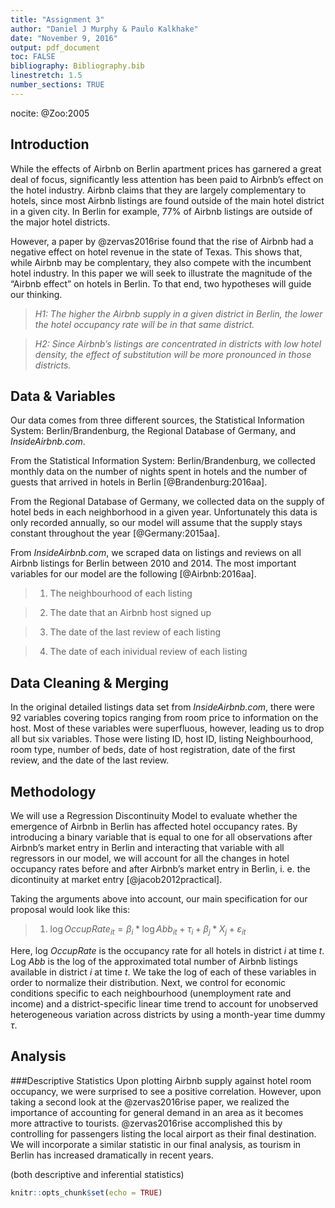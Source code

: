 ```yaml
---
title: "Assignment 3"
author: "Daniel J Murphy & Paulo Kalkhake"
date: "November 9, 2016"
output: pdf_document
toc: FALSE
bibliography: Bibliography.bib
linestretch: 1.5
number_sections: TRUE
---
```

nocite: @Zoo:2005



## Introduction

While the effects of Airbnb on Berlin apartment prices has garnered a great deal of focus, significantly less attention has been paid to Airbnb's effect on the hotel industry. Airbnb claims that they are largely complementary to hotels, since most Airbnb listings are found outside of the main hotel district in a given city. In Berlin for example, 77% of Airbnb listings are outside of the major hotel districts. 

However, a paper by @zervas2016rise found that the rise of Airbnb had a negative effect on hotel revenue in the state of Texas. This shows that, while Airbnb may be complentary, they also compete with the incumbent hotel industry. In this paper we will seek to illustrate the magnitude of the "Airbnb effect" on hotels in Berlin. To that end, two hypotheses will guide our thinking. 

> *H1: The higher the Airbnb supply in a given district in Berlin, the lower the hotel occupancy rate will be in that same district.*

> *H2: Since Airbnb's listings are concentrated in districts with low hotel density, the effect of substitution will be more pronounced in those districts.*

## Data & Variables

Our data comes from three different sources, the Statistical Information System: Berlin/Brandenburg, the Regional Database of Germany, and *InsideAirbnb.com*. 

From the Statistical Information System: Berlin/Brandenburg, we collected monthly data on the number of nights spent in hotels and the number of guests that arrived in hotels in Berlin [@Brandenburg:2016aa].

From the Regional Database of Germany, we collected data on the supply of hotel beds in each neighborhood in a given year. Unfortunately this data is only recorded annually, so our model will assume that the supply stays constant throughout the year [@Germany:2015aa].

From *InsideAirbnb.com*, we scraped data on listings and reviews on all Airbnb listings for Berlin between 2010 and 2014. The most important variables for our model are the following [@Airbnb:2016aa].

> 1. The neighbourhood of each listing

> 2. The date that an Airbnb host signed up

> 3. The date of the last review of each listing

> 4. The date of each inividual review of each listing

## Data Cleaning & Merging

In the original detailed listings data set from *InsideAirbnb.com*, there were 92 variables covering topics ranging from room price to information on the host. Most of these variables were superfluous, however, leading us to drop all but six variables. Those were listing ID, host ID, listing Neighbourhood, room type, number of beds, date of host registration, date of the first review, and the date of the last review. 

## Methodology

We will use a Regression Discontinuity Model to evaluate whether the emergence of Airbnb in Berlin has affected hotel occupancy rates. By introducing a binary variable that is equal to one for all observations after Airbnb's market entry in Berlin and interacting that variable with all regressors in our model, we will account for all the changes in hotel occupancy rates before and after Airbnb's market entry in Berlin, i. e. the dicontinuity at market entry [@jacob2012practical]. 

Taking the arguments above into account, our main specification for our proposal would look like this:

> (1) ${\log OccupRate}_{it} = \beta _i * \log Abb_{it} + \tau _i + \beta _j * X_j + \varepsilon _{it}$

Here, log *OccupRate* is the occupancy rate for all hotels in district *i* at time *t*. Log *Abb* is the log of the approximated total number of Airbnb listings available in district *i* at time *t*. We take the log of each of these variables in order to normalize their distribution. Next, we control for economic conditions specific to each neighbourhood (unemployment rate and income) and a district-specific linear time trend to account for unobserved heterogeneous variation across districts by using a month-year time dummy *$\tau$*.

## Analysis

###Descriptive Statistics
Upon plotting Airbnb supply against hotel room occupancy, we were surprised to see a positive correlation. However, upon taking a second look at the @zervas2016rise paper, we realized the importance of accounting for general demand in an area as it becomes more attractive to tourists. @zervas2016rise accomplished this by controlling for passengers listing the local airport as their final destination. We will incorporate a similar statistic in our final analysis, as tourism in Berlin has increased dramatically in recent years. 

(both descriptive and inferential statistics)


```r
knitr::opts_chunk$set(echo = TRUE)
```


